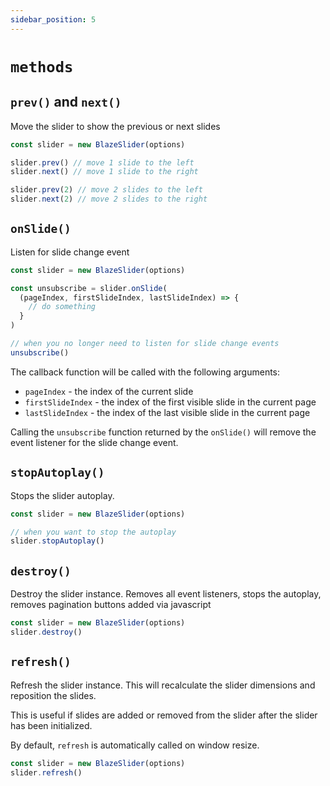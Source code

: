 ```yaml
---
sidebar_position: 5
---
```



# `methods`

## `prev()` and `next()`

Move the slider to show the previous or next slides

```js
const slider = new BlazeSlider(options)

slider.prev() // move 1 slide to the left
slider.next() // move 1 slide to the right

slider.prev(2) // move 2 slides to the left
slider.next(2) // move 2 slides to the right
```

## `onSlide()`

Listen for slide change event

```js
const slider = new BlazeSlider(options)

const unsubscribe = slider.onSlide(
  (pageIndex, firstSlideIndex, lastSlideIndex) => {
    // do something
  }
)

// when you no longer need to listen for slide change events
unsubscribe()
```

The callback function will be called with the following arguments:

- `pageIndex` - the index of the current slide
- `firstSlideIndex` - the index of the first visible slide in the current page
- `lastSlideIndex` - the index of the last visible slide in the current page

Calling the `unsubscribe` function returned by the `onSlide()` will remove the event listener for the slide change event.

## `stopAutoplay()`

Stops the slider autoplay.

```js
const slider = new BlazeSlider(options)

// when you want to stop the autoplay
slider.stopAutoplay()
```

## `destroy()`

Destroy the slider instance. Removes all event listeners, stops the autoplay, removes pagination buttons added via javascript

```js
const slider = new BlazeSlider(options)
slider.destroy()
```

## `refresh()`

Refresh the slider instance. This will recalculate the slider dimensions and reposition the slides.

This is useful if slides are added or removed from the slider after the slider has been initialized.

By default, `refresh` is automatically called on window resize.

```js
const slider = new BlazeSlider(options)
slider.refresh()
```
